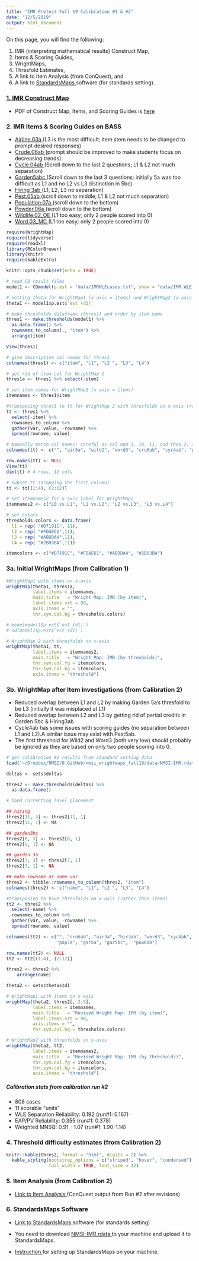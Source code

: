 ```yaml
---
title: "IMR Pretest Fall 19 Calibration #1 & #2"
date: "12/5/2019"
output: html_document
---
```


On this page, you will find the following: 

1. IMR (interpreting mathematical results) Construct Map,
2. Items & Scoring Guides, 
3. WrightMaps, 
4. Thresfold Estimates, 
5. A link to Item Analysis (from ConQuest), and
6. A link to <a href="http://standardsmaps.com:3838/smap/" target = "_blank">StandardsMaps </a>software (for standards setting).

### <a href="https://nmsi.bear-apps.com/constructs/public/fUft37Rtk3i21xShtnnOf6gJRM4CQR" target = "_blank">1. IMR Construct Map </a>

* PDF of Construct Map, Items, and Scoring Guides is <a href="https://drive.google.com/open?id=10rKmoXhOzdaM8wFAab_11a6PFIP7HTBS" target = "_blank">here </a> 


### 2. IMR Items & Scoring Guides on BASS
* <a href="https://nmsi.bear-apps.com/scheduled_activities/308/activities/344/bundle/388/assignments/5342/score" target = "_blank">Airline.03a </a> (L3 is the most difficult; item stem needs to be changed to prompt desired responses)
* <a href="https://nmsi.bear-apps.com/scheduled_activities/308/activities/259/item/5328/assignments/score" target = "_blank">Crude.06ab </a> (prompt should be improved to make students focus on decreasing trends)
* <a href="https://nmsi.bear-apps.com/scheduled_activities/308/activities/264/bundle/360/assignments/5741/score" target = "_blank">Cycle.04ab </a> (Scroll down to the last 2 questions; L1 & L2  not much separation)
* <a href="https://nmsi.bear-apps.com/scheduled_activities/308/activities/340/item/5769/assignments/5482/score" target = "_blank">Garden5abc </a> (Scroll down to the last 3 questions; initially 5a was too difficult as L1 and no L2 vs L3 distinction in 5bc)
* <a href="https://nmsi.bear-apps.com/scheduled_activities/294/activities/346/item/5607/score" target = "_blank">Hiring 3ab </a> (L1, L2, L3 no separation)
* <a href="https://nmsi.bear-apps.com/scheduled_activities/308/activities/259/bundle/313/assignments/5219/score" target = "_blank">Pest.05ab </a> (scroll down to middle; L1 & L2  not much separation)
* <a href="https://nmsi.bear-apps.com/scheduled_activities/308/activities/261/bundle/356/assignments/5119/score" target = "_blank">Population.07a </a> (scroll down to the bottom)
* <a href="https://nmsi.bear-apps.com/scheduled_activities/308/activities/340/bundle/385/assignments/5482/score" target = "_blank">Powder.06a </a> (scroll down to the bottom)
* <a href="https://nmsi.bear-apps.com/scheduled_activities/308/activities/261/item/5349/assignments/score" target = "_blank">Wildlife.02_OE </a> (L1 too easy; only 2 people scored into 0)
* <a href="https://nmsi.bear-apps.com/scheduled_activities/308/activities/259/bundle/354/assignments/5219/score" target = "_blank">Word.03_MC </a> (L1 too easy; only 2 people scored into 0)



```r
require(WrightMap)
require(tidyverse)
require(readxl)
library(RColorBrewer)
library(knitr)
require(kableExtra)

knitr::opts_chunk$set(echo = TRUE)

# read CQ result files
model1 <- CQmodel(p.est = "data/IMRWLEcases.txt", show = "data/IMR.WLE.shw.txt")

# setting theta for WrightMap1 (x-axis = items) and WrightMap2 (x-axis = thresholds)
theta1 <- model1$p.est$`est (d1)`

# make thresholds dataframe (thres1) and order by item name 
thres1 <- make.thresholds(model1) %>% 
  as.data.frame() %>% 
  rownames_to_column(., "item") %>%
  arrange(item)

View(thres1)

# give descriptive col names for thres1
colnames(thres1) <- c("item", "L1", "L2 ", "L3", "L4")

# get rid of item col for WrightMap 1
thres1a <- thres1 %>% select(-item)

# set item names for WrightMap1 (x-axis = items)
itemnames <- thres1$item

#transposing thres1 to tt for WrightMap 2 with thresfolds on x-axis (rather than items)  
tt <- thres1 %>%
  select(-item) %>% 
  rownames_to_column %>% 
  gather(var, value, -rowname) %>% 
  spread(rowname, value) 

# manually match col names; careful as col num 1, 10, 11, and then 2, 3, ...
colnames(tt) <- c("", "air3a", "wild2", "word3", "cru6ab", "cyc4ab", "gar5a", "gar5bc", "hir3ab", "pes5ab", "pop7a",  "pow6ab")

row.names(tt) <- NULL
View(tt)
dim(tt) # 4 rows, 12 cols

# subset tt (dropping the first column)
tt <- tt[(1:4), (2:12)]

# set itemnames2 for x-axis label for WrightMap2
itemnames2 <- c("L0 vs.L1", "L1 vs.L2", "L2 vs.L3", "L3 vs.L4")

# set colors
thresholds.colors <- data.frame(
  l1 = rep( "#D7191C", 11),
  l2 = rep( "#FDAE61",11),
  l3 = rep( "#ABDDA4",11),
  l4 = rep( "#2B83BA",11))

itemcolors <- c("#D7191C", "#FDAE61", "#ABDDA4", "#2B83BA")

```

### 3a. Initial WrightMaps (from Calibration 1)

```r

#WrightMap1 with items on x-axis
wrightMap(theta1, thres1a, 
          label.items = itemnames,
          main.title   = "Wright Map: IMR (by item)",
          label.items.srt = 90,
          axis.items = "",
          thr.sym.col.bg = thresholds.colors)

# mean(model1$p.est$`est (d1)`)
# sd(model1$p.est$`est (d1)`)

# WrightMap 2 with thresfolds on x-axis
wrightMap(theta1, tt,
          label.items = itemnames2,
          main.title   = "Wright Map: IMR (by thresholds)",
          thr.sym.col.fg = itemcolors,
          thr.sym.col.bg = itemcolors,
          axis.items = "threshold")

```

### 3b. WrightMap after Item Investigations (from Calibration 2)

* Reduced overlap between L1 and L2 by making Garden 5a's thresfold to be L3 (initially it was misplaced at L1)
* Reduced overlap between L2 and L3 by getting rid of partial credits in Garden 5bc & Hiring3ab
* Cycle4ab has some issues with scoring guides (no separation between L1 and L2).A similar issue may exist with Pest5ab.
* The first threshold for Wild2 and Word3 (both very low) should probably be ignored as they are based on only two people scoring into 0. 

```r

# get calibration #2 results from standard setting data
load("~/Dropbox/NMSI/0.GitHub/nmsi_wrightmaps_fall19/data/NMSI-IMR.rdata")

deltas <- sets$deltas 

thres2 <- make.thresholds(deltas) %>% 
  as.data.frame()

# hand correcting level placement

## hiring
thres2[11, 3] <- thres2[11, 1]
thres2[11, 1] <- NA

## garden3bc
thres2[8, 3] <- thres2[8, 1]
thres2[8, 1] <- NA

## garden 3a
thres2[7, 3] <- thres2[7, 1]
thres2[7, 1] <- NA

## make rowname as name var
thres2 <- tibble::rownames_to_column(thres2, "item")
colnames(thres2) <- c("name", "L1", "L2 ", "L3", "L4")

#transposing to have thresfolds on x-axis (rather than items) 
tt2 <- thres2 %>%
  select(-name) %>% 
  rownames_to_column %>% 
  gather(var, value, -rowname) %>% 
  spread(rowname, value) 

colnames(tt2) <- c("", "cru6ab", "air3a", "hir3ab", "word3", "cyc4ab", "pes5ab", "wild2", 
                   "pop7a", "gar5a", "gar5bc",  "pow6ab")

row.names(tt2) <- NULL
tt2 <- tt2[(1:4), (2:12)]

thres2 <- thres2 %>%
    arrange(name)

theta2 <- sets$thetas$d1

# WrightMap1 with items on x-axis
wrightMap(theta2, thres2[, 2:5], 
          label.items = itemnames,
          main.title   = "Revised Wright Map: IMR (by item)",
          label.items.srt = 90,
          axis.items = "",
          thr.sym.col.bg = thresholds.colors)

# WrightMap2 with thresfolds on x-axis
wrightMap(theta2, tt2,
          label.items = itemnames2,
          main.title   = "Revised Wright Map: IMR (by thresholds)",
          thr.sym.col.fg = itemcolors,
          thr.sym.col.bg = itemcolors,
          axis.items = "threshold")

```

#####   Calibration stats from calibration run #2

*  808 cases
*  11 scorable "units"
*  WLE Separation Reliability: 0.192 (run#1: 0.167)
*  EAP/PV Reliability: 0.355 (run#1: 0.378)
*  Weighted MNSQ: 0.91 - 1.07 (run#1: 1.90-1.14)


### 4. Threshold difficulty estimates (from Calibration 2)

```r

knitr::kable(thres2, format = "html", digits = 2) %>%
  kable_styling(bootstrap_options = c("striped", "hover", "condensed"),
                full_width = TRUE, font_size = 12)

```


### 5. Item Analysis (from Calibration 2)

* <a href="https://drive.google.com/open?id=1yjXX3IIb4Mwysgn6B1t_pq4nOL1b_u7K" target = "_blank">Link to Item Analysis </a> (ConQuest output from Run #2 after revisions)


### 6. StandardsMaps Software


*  <a href="http://standardsmaps.com:3838/smap/" target = "_blank">Link to StandardsMaps </a> software (for standards setting)

*  You need to download <a href="https://drive.google.com/file/d/1CQwvoDIQNjjj1IFt02M_25nxkxVZjumM/view?usp=sharing" target = "_blank">NMSI-IMR.rdata </a> to your machine and upload it to StandardsMaps.

*   <a href="https://drive.google.com/open?id=1apjNDvdnZY5Y-dAP0W1db4d8BAcUBfJU" target = "_blank">Instruction </a> for setting up StandardsMaps on your machine.






